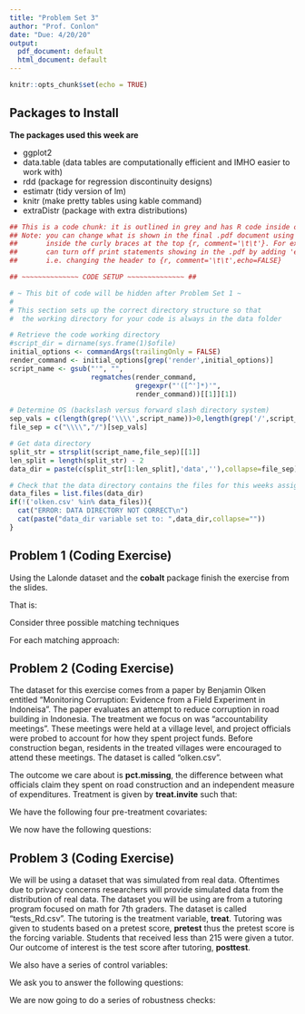 ```yaml
---
title: "Problem Set 3"
author: "Prof. Conlon"
date: "Due: 4/20/20"
output:
  pdf_document: default
  html_document: default
---
```


```r
knitr::opts_chunk$set(echo = TRUE)
```


\newcommand{\E}[1]{\ensuremath{\mathbb{E}\big[#1\big]}}
\newcommand{\Emeasure}[2]{\ensuremath{\mathbb{E}_{#1}\big[#2\big]}}

## Packages to Install


**The packages used this week are**

* ggplot2
* data.table (data tables are computationally efficient and IMHO easier to work with)
* rdd (package for regression discontinuity designs)
* estimatr (tidy version of lm)
* knitr (make pretty tables using kable command)
* extraDistr (package with extra distributions)

```r

## This is a code chunk: it is outlined in grey and has R code inside of it
## Note: you can change what is shown in the final .pdf document using arguments 
##       inside the curly braces at the top {r, comment='\t\t'}. For example, you 
##       can turn off print statements showing in the .pdf by adding 'echo=False' 
##       i.e. changing the header to {r, comment='\t\t',echo=FALSE}

## ~~~~~~~~~~~~~~ CODE SETUP ~~~~~~~~~~~~~~ ##

# ~ This bit of code will be hidden after Problem Set 1 ~
#
# This section sets up the correct directory structure so that
#  the working directory for your code is always in the data folder

# Retrieve the code working directory
#script_dir = dirname(sys.frame(1)$ofile)
initial_options <- commandArgs(trailingOnly = FALSE)
render_command <- initial_options[grep('render',initial_options)]
script_name <- gsub("'", "", 
                    regmatches(render_command, 
                               gregexpr("'([^']*)'",
                               render_command))[[1]][1])

# Determine OS (backslash versus forward slash directory system)
sep_vals = c(length(grep('\\\\',script_name))>0,length(grep('/',script_name))>0)
file_sep = c("\\\\","/")[sep_vals]

# Get data directory
split_str = strsplit(script_name,file_sep)[[1]]
len_split = length(split_str) - 2
data_dir = paste(c(split_str[1:len_split],'data',''),collapse=file_sep)

# Check that the data directory contains the files for this weeks assignment
data_files = list.files(data_dir)
if(!('olken.csv' %in% data_files)){
  cat("ERROR: DATA DIRECTORY NOT CORRECT\n")
  cat(paste("data_dir variable set to: ",data_dir,collapse=""))
}

```

## Problem 1 (Coding Exercise)
Using the Lalonde dataset and the __cobalt__ package finish the exercise from the slides. 

That is:

Consider three possible matching techniques

\begin{enumerate}
\item Caliper matching on a single variable (pick the best one)
\item 4 nearest neighbor matching.
\item Propensity Score matching using a logit
\item Propensity Score matching using a kernel
\end{enumerate}

For each matching approach:
\begin{itemize}
\item[a.] Create a balance table. For each pretreatment covariate, include comparisons for treated and untreated units in terms of the mean and standard deviation. Report a test, for each covariate, of the hypothesis that the difference in means between treatment conditions is zero.

\item[b.] For each covariate, plot its distribution under treatment and control
\item[c.] Estimate the ATT and/or ATE of participating in the job training program
\item[d.] Can you estimate both ATE or ATT? Why or why not?
\end{itemize}

## Problem 2 (Coding Exercise)

The dataset for this exercise comes from a paper by Benjamin Olken entitled "Monitoring Corruption: Evidence from a Field Experiment in Indoneisa". The paper evaluates an attempt to reduce corruption in road building in Indonesia. The treatment we focus on was "accountability meetings". These meetings were held at a village level, and project officials were probed to account for how they spent project funds. Before construction began, residents in the treated villages were encouraged to attend these meetings. The dataset is called "olken.csv".

The outcome we care about is __pct.missing__, the difference between what officials claim they spent on road construction and an independent measure of expenditures. Treatment is given by __treat.invite__ such that:

\begin{align*}
  \text{treat.invite} = 
    \begin{cases}
      1 &\mbox{ if village received intervention} \\
      0 &\mbox{ if village was control }
    \end{cases}
\end{align*}

We have the following four pre-treatment covariates:

\begin{itemize}
  \item[--] head.edu : the education of the village head
  \item[--] mosques : mosques per 1000 residents
  \item[--] pct.poor : the percentage of households below the poverty line
  \item[--] total.budget : the budget for each project
\end{itemize}

We now have the following questions:

\begin{itemize}

\item[a.] Create a balance table. For each pretreatment covariate, include comparisons for treated and untreated units in terms of the mean and standard deviation. Report a test, for each covariate, of the hypothesis that the difference in means between treatment conditions is zero.

\item[b.] For each covariate, plot its distribution under treatment and control (either side-by-side using facet\_grid or overlap).

\item[c.] Given your answers to part a and b, do the villagers seem similar in their pre-treatment covariates?

\item[d.] Regress the treatment on the pre-treatment covariates. What do you conclude?

\item[e.] Using the difference-in-means estimator, estimate the ATE and its standard error.

\item[f.] Using a simple regression of outcomes on treatment, estimate the ATE and its standard error. Compare your answer in (f) to (e).

\item[g.] Using the same regression from part (f), include pre-treatment covariates in your regression equation (additively and linearly). Report estimates of treatment effects and its standard error. Do you expect (g) to differ from (f) and (e)? Explain your answer.

\end{itemize}


## Problem 3 (Coding Exercise)

We will be using a dataset that was simulated from real data. Oftentimes due to privacy concerns researchers will provide simulated data from the distribution of real data. The dataset you will be using are from a tutoring program focused on math for 7th graders. The dataset is called "tests_Rd.csv". The tutoring is the treatment variable, __treat__. Tutoring was given to students based on a pretest score, __pretest__ thus the pretest score is the forcing variable. Students that received less than 215 were given a tutor. Our outcome of interest is the test score after tutoring, __posttest__. 

We also have a series of control variables:

\begin{itemize}
  \item[--] age     : age of student as of September 2010
  \item[--] gender  : 1 if student's gender is male
  \item[--] frlunch : 1 if student is eligible a free lunch
  \item[--] esol    : 1 if student has english as a second language
  \item[--] white   : 1 if student's race/ethnicity is white
  \item[--] asian   : 1 if student's race/ethnicity is asian
  \item[--] black   : 1 if student's race/ethnicity is black
  \item[--] hispanic: 1 if student's race/ethnicity is hispanic
\end{itemize}

We ask you to answer the following questions:


\begin{enumerate}

\item[a.] We want you to first plot the graph that justifies a sharp RD design. Plot the treatment as a function of the forcing variable. What do you see?

\item[b.] We now want you to plot the graph that justifies our forcing variable. Plot the outcome as a function of the forcing variable. What do you see?

\item[c.]  Estimate the local average treatment effect (LATE) at the threshold using a linear model with common slopes for treated and control units (with no control variables). What are the additional assumptions required for this estimation strategy? Provide a plot of the post test scores (y-axis) and forcing variable (x-axis) in which you show the fitted curves and the underlying scatterplot of the data. Interpret your resulting estimate.

\item[d. ] Re-do c., but use the control variables that are provided in the dataset. Interpret any differences you see. 

\item[e. ] Use the rdd package in R to estimate the LATE at the threshold using a local linear regression with a triangular kernel. Note that the function RDestimate automatically uses the Imbens-Kalyanamaran optimal bandwidth calculation. Report your estimate for the LATE and an estimate of uncertainty.

\item[f. ] How do the estimates of the LATE at the threshold differ based on your results from parts (b) to (e)? In other words, how robust are the results to different specifications of the regression? What other types of robustness checks might be appropriate?
\end{enumerate}

We are now going to do a series of robustness checks:

\begin{enumerate}
\item[h. ] Plot the age variable as a function of the forcing variable. What should this graph look like for our RDD to be a valid design? What do you see? How does this relate to the covariate balance exercise we did in Problem 1?

\item[i. ] One type of placebo test is to pick arbitrary cutoffs of your forcing variable and estimate LATE's for those cutoffs. Pick 10 cutoffs and report the average LATE across those cutoffs. Defining $\hat{\tau}$ as your average LATEs, what should the null hypothesis on the population counterpart of this estimator be for our design to be valid. Feel free to use which specification you want for estimating LATE, but please specify it.

\item[k. ] An issue with RD designs is manipulation, or sorting around the cutoff point. To assess this, plot a histogram of the forcing variable, drawing a line at the cutoff point. What would sorting around the cutoff point look like? What do you see? 


\end{enumerate}
